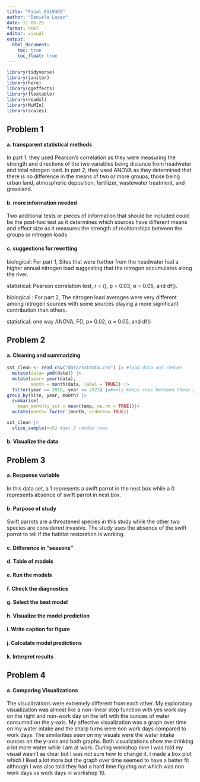 ```yaml
---
title: "Final_ES193DS"
author: "Daniela Lopez"
date: 11-06-25
format: html
editor: visual
output: 
  html_document: 
    toc: true
    toc_float: true
---
```


```r
library(tidyverse)
library(janitor)
library(here)
library(ggeffects)
library(flextable)
library(readxl)
library(MuMIn)
library(scales)
```

## Problem 1

#### a. transparent statistical methods

In part 1, they used Pearson's correlation as they were measuring the strength and directions of the two variables being distance from headwater and total nitrogen load. In part 2, they used ANOVA as they determined that there is no difference in the means of two or more groups, those being urban land, atmospheric deposition, fertilizer, wastewater treatment, and grassland.

#### b. more information needed

Two additional tests or pieces of information that should be included could be the post-hoc test as it determines which sources have different means and effect size as it measures the strength of realtionships between the groups or nitrogen loads

#### c. suggestions for rewrtting

biological: For part 1, Sites that were further from the headwater had a higher annual nitrogen load suggesting that the nitrogen accumulates along the river.

statistical: Pearson correlation test, r = (), p = 0.03, α = 0.05, and df().

biological : For part 2, The nitrogen load averages were very different among nitrogen sources with some sources playing a more significant contribution than others.

statistical: one way ANOVA, F(), p= 0.02, α = 0.05, and df()

## Problem 2

#### a. Cleaning and summarizing

```r
sst_clean <- read_csv("data/sstdata.csv") |> #load data and rename
  mutate(data= ymd(date)) |>
  mutate(year= year(data),
         month = month(data, label = TRUE)) |> 
  filter(year >= 2018, year <= 2023) |>#only keeps rows between those years
group_by(site, year, month) |> 
  summarise( 
    mean_monthly_sst = mean(temp, na.rm = TRUE))|> 
  mutate(month= factor (month, ordered= TRUE))

sst_clean |> 
  slice_sample(n=5) #get 5 random rows


```

#### b. Visualize the data

## Problem 3

#### a. Response variable

In this data set, a 1 represents a swift parrot in the nest box while a 0 represents absence of swift parrot in nest box.

#### b. Purpose of study

Swift parrots are a threatened species in this study while the other two species are considered invasive. The study uses the absence of the swift parrot to tell if the habitat restoration is working.

#### c. Difference in "seasons"

#### d. Table of models

#### e. Run the models

#### f. Check the diagnostics

#### g. Select the best model

#### h. Visualize the model prediction

#### i. Write caption for figure

#### j. Calculate model predictions

#### k. Interpret results

## Problem 4

#### a. Comparing Visualizations

The visualizations were extremely different from each other. My exploratory visualization was almost like a non-linear step function with yes work day on the right and non-work day on the left with the ounces of water consumed on the y-axis. My affective visualization was a graph over time on my water intake and the sharp turns were non work days compared to work days. The similarities seen on my visuals were the water intake ounces on the y-axis and both graphs. Both visualizations show me drinking a lot more water while I am at work. During workshop nine I was told my visual wasn't as clear but I was not sure how to change it. I made a box plot which I liked a lot more but the graph over time seemed to have a better fit although I was also told they had a hard time figuring out which was non work days vs work days in workshop 10.
